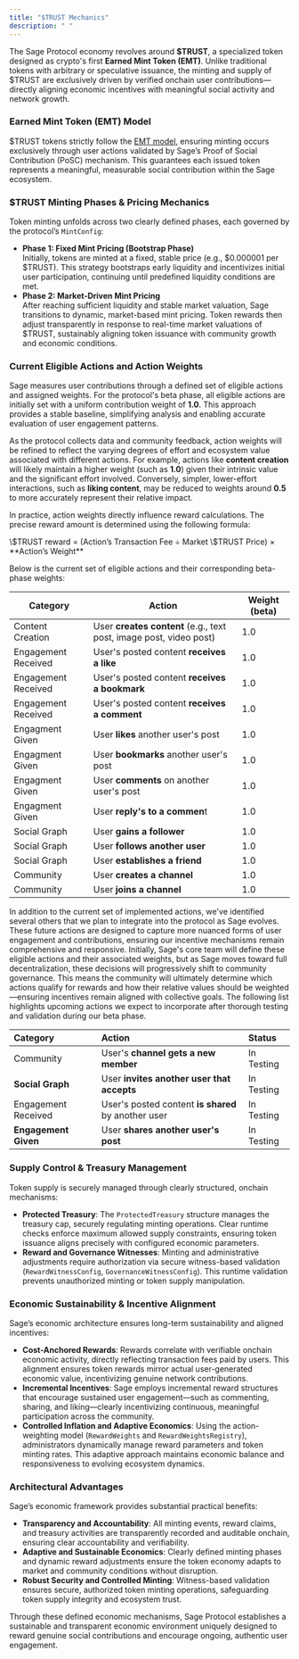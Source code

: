 ```yaml
---
title: "$TRUST Mechanics"
description: " "
---
```


The Sage Protocol economy revolves around **\$TRUST**, a specialized token designed as crypto's first **Earned Mint Token (EMT)**. Unlike traditional tokens with arbitrary or speculative issuance, the minting and supply of \$TRUST are exclusively driven by verified onchain user contributions—directly aligning economic incentives with meaningful social activity and network growth.

### **Earned Mint Token (EMT) Model**

\$TRUST tokens strictly follow the [EMT model](/introduction/3-emt), ensuring minting occurs exclusively through user actions validated by Sage’s Proof of Social Contribution (PoSC) mechanism. This guarantees each issued token represents a meaningful, measurable social contribution within the Sage ecosystem.

### **\$TRUST Minting Phases & Pricing Mechanics**

Token minting unfolds across two clearly defined phases, each governed by the protocol’s `MintConfig`:

- **Phase 1: Fixed Mint Pricing (Bootstrap Phase)**\
  Initially, tokens are minted at a fixed, stable price (e.g., \$0.000001 per \$TRUST). This strategy bootstraps early liquidity and incentivizes initial user participation, continuing until predefined liquidity conditions are met.
- **Phase 2: Market-Driven Mint Pricing**\
  After reaching sufficient liquidity and stable market valuation, Sage transitions to dynamic, market-based mint pricing. Token rewards then adjust transparently in response to real-time market valuations of \$TRUST, sustainably aligning token issuance with community growth and economic conditions.

### Current Eligible Actions and Action Weights

Sage measures user contributions through a defined set of eligible actions and assigned weights. For the protocol's beta phase, all eligible actions are initially set with a uniform contribution weight of **1.0**. This approach provides a stable baseline, simplifying analysis and enabling accurate evaluation of user engagement patterns.

As the protocol collects data and community feedback, action weights will be refined to reflect the varying degrees of effort and ecosystem value associated with different actions. For example, actions like **content creation** will likely maintain a higher weight (such as **1.0**) given their intrinsic value and the significant effort involved. Conversely, simpler, lower-effort interactions, such as **liking content**, may be reduced to weights around **0.5** to more accurately represent their relative impact.

In practice, action weights directly influence reward calculations. The precise reward amount is determined using the following formula:

<Info>
  \$TRUST reward = (Action’s Transaction Fee ÷ Market \$TRUST Price) × **Action’s Weight**
</Info>

Below is the current set of eligible actions and their corresponding beta-phase weights:

| Category            | Action                                                             | Weight (beta) |
| ------------------- | ------------------------------------------------------------------ | ------------- |
| Content Creation    | User **creates content** (e.g., text post, image post, video post) | 1.0           |
| Engagement Received | User's posted content **receives a like**                          | 1.0           |
| Engagement Received | User's posted content **receives a bookmark**                      | 1.0           |
| Engagement Received | User's posted content **receives a comment**                       | 1.0           |
| Engagment Given     | User **likes** another user's post                                 | 1.0           |
| Engagment Given     | User **bookmarks** another user's post                             | 1.0           |
| Engagment Given     | User **comments** on another user's post                           | 1.0           |
| Engagment Given     | User **reply's to a commen**t                                      | 1.0           |
| Social Graph        | User **gains a follower**                                          | 1.0           |
| Social Graph        | User **follows another user**                                      | 1.0           |
| Social Graph        | User **establishes a** **friend**                                  | 1.0           |
| Community           | User **creates a channel**                                         | 1.0           |
| Community           | User **joins a channel**                                           | 1.0           |

In addition to the current set of implemented actions, we've identified several others that we plan to integrate into the protocol as Sage evolves. These future actions are designed to capture more nuanced forms of user engagement and contributions, ensuring our incentive mechanisms remain comprehensive and responsive. Initially, Sage's core team will define these eligible actions and their associated weights, but as Sage moves toward full decentralization, these decisions will progressively shift to community governance. This means the community will ultimately determine which actions qualify for rewards and how their relative values should be weighted—ensuring incentives remain aligned with collective goals. The following list highlights upcoming actions we expect to incorporate after thorough testing and validation during our beta phase.

| Category             | Action                                              | Status     |
| :------------------- | :-------------------------------------------------- | :--------- |
| Community            | User's **channel gets a new member**                | In Testing |
| **Social Graph**     | User **invites another user that accepts**          | In Testing |
| Engagement Received  | User's posted content **is shared** by another user | In Testing |
| **Engagement Given** | User **shares another user's post**                 | In Testing |

### **Supply Control & Treasury Management**

Token supply is securely managed through clearly structured, onchain mechanisms:

- **Protected Treasury**: The `ProtectedTreasury` structure manages the treasury cap, securely regulating minting operations. Clear runtime checks enforce maximum allowed supply constraints, ensuring token issuance aligns precisely with configured economic parameters.
- **Reward and Governance Witnesses**: Minting and administrative adjustments require authorization via secure witness-based validation (`RewardWitnessConfig`, `GovernanceWitnessConfig`). This runtime validation prevents unauthorized minting or token supply manipulation.

### **Economic Sustainability & Incentive Alignment**

Sage’s economic architecture ensures long-term sustainability and aligned incentives:

- **Cost-Anchored Rewards**: Rewards correlate with verifiable onchain economic activity, directly reflecting transaction fees paid by users. This alignment ensures token rewards mirror actual user-generated economic value, incentivizing genuine network contributions.
- **Incremental Incentives**: Sage employs incremental reward structures that encourage sustained user engagement—such as commenting, sharing, and liking—clearly incentivizing continuous, meaningful participation across the community.
- **Controlled Inflation and Adaptive Economics**: Using the action-weighting model (`RewardWeights` and `RewardWeightsRegistry`), administrators dynamically manage reward parameters and token minting rates. This adaptive approach maintains economic balance and responsiveness to evolving ecosystem dynamics.

### **Architectural Advantages**

Sage’s economic framework provides substantial practical benefits:

- **Transparency and Accountability**: All minting events, reward claims, and treasury activities are transparently recorded and auditable onchain, ensuring clear accountability and verifiability.
- **Adaptive and Sustainable Economics**: Clearly defined minting phases and dynamic reward adjustments ensure the token economy adapts to market and community conditions without disruption.
- **Robust Security and Controlled Minting**: Witness-based validation ensures secure, authorized token minting operations, safeguarding token supply integrity and ecosystem trust.

Through these defined economic mechanisms, Sage Protocol establishes a sustainable and transparent economic environment uniquely designed to reward genuine social contributions and encourage ongoing, authentic user engagement.